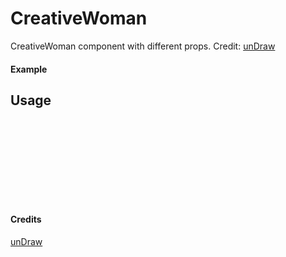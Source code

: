 
<Meta of={CreativeWoman} title="unDraw/CreativeWoman" />

# CreativeWoman

CreativeWoman component with different props.
Credit: [unDraw](https://undraw.co/illustrations)

#### Example

<Canvas of={CreativeWoman.Primary} />

## Usage

```ts
import { CreativeWoman } from "yadl-ui";

const Example = () => {
  return (
      <CreativeWoman />
  );
};

export default Example;
```

#### Credits
[unDraw](https://undraw.co/illustrations)
